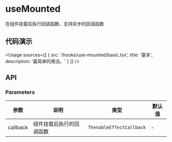 
# useMounted

在组件挂载后执行回调函数，支持异步的回调函数

## 代码演示

<Usage
  sources={[
    {
      src: '/hooks/use-mounted/basic.tsx',
      title: '基本',
      description: '最简单的用法。'
    }
  ]}
/>

## API

### Parameters

| 参数     | 说明                     | 类型                     | 默认值 |
| -------- | ------------------------ | ------------------------ | ------ |
| callback | 组件挂载后执行的回调函数 | `ThenableEffectCallback` | -      |
